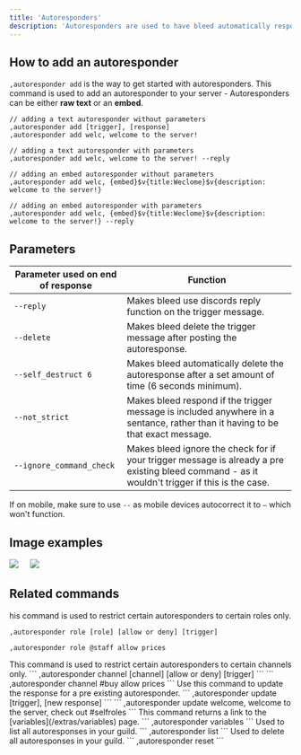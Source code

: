 ```yaml
---
title: 'Autoresponders'
description: 'Autoresponders are used to have bleed automatically respond with text or an embed to a trigger word or phrase.'
---
```


## How to add an autoresponder

`,autoresponder add` is the way to get started with autoresponders. This command is used to add an autoresponder to your server - Autoresponders can be either **raw text** or an **embed**.
```
// adding a text autoresponder without parameters
,autoresponder add [trigger], [response]
,autoresponder add welc, welcome to the server!

// adding a text autoresponder with parameters
,autoresponder add welc, welcome to the server! --reply

// adding an embed autoresponder without parameters
,autoresponder add welc, {embed}$v{title:Weclome}$v{description: welcome to the server!}

// adding an embed autoresponder with parameters
,autoresponder add welc, {embed}$v{title:Weclome}$v{description: welcome to the server!} --reply
```
## Parameters
| Parameter used on end of response | Function|
| ------------- | ------ |
`--reply` | Makes bleed use discords reply function on the trigger message.
`--delete` | Makes bleed delete the trigger message after posting the autoresponse.
`--self_destruct 6` | Makes bleed automatically delete the autoresponse after a set amount of time (6 seconds minimum).
`--not_strict` | Makes bleed respond if the trigger message is included anywhere in a sentance, rather than it having to be that exact message.
`--ignore_command_check` | Makes bleed ignore the check for if your trigger message is already a pre existing bleed command - as it wouldn't trigger if this is the case.

<Info>If on mobile, make sure to use `--` as mobile devices autocorrect it to `—` which won't function.</Info>
## Image examples
<Frame caption="Adding a text autoresponder with the reply parameter" type="glass">
  <img src="https://docs.bleed.bot/~gitbook/image?url=https%3A%2F%2F2081520389-files.gitbook.io%2F%7E%2Ffiles%2Fv0%2Fb%2Fgitbook-x-prod.appspot.com%2Fo%2Fspaces%252F-MTDsQ1fZKtEy7kU7DyR%252Fuploads%252FC2VG4xblfUbPAmBIr4dE%252Fimage.png%3Falt%3Dmedia%26token%3D6edb5e31-465a-4a1e-b082-1884d6b59025&width=400&dpr=3&quality=100&sign=1bed582c&sv=1" />
</Frame>
ㅤ
<Frame caption="Adding an embed autoresponder with the not_strict paramater" type="glass">
  <img src="https://docs.bleed.bot/~gitbook/image?url=https%3A%2F%2F2081520389-files.gitbook.io%2F%7E%2Ffiles%2Fv0%2Fb%2Fgitbook-x-prod.appspot.com%2Fo%2Fspaces%252F-MTDsQ1fZKtEy7kU7DyR%252Fuploads%252F9YCCMHzIATEkqU0gagqR%252Fimage.png%3Falt%3Dmedia%26token%3Dd012d06f-caaa-43e8-9323-264574288547&width=400&dpr=3&quality=100&sign=2107cc02&sv=1" />
</Frame>

## Related commands
<AccordionGroup>
  <Accordion title="Restrict by role">
   his command is used to restrict certain autoresponders to certain roles only.

   ```
   ,autoresponder role [role] [allow or deny] [trigger]
   ```
   ```
   ,autoresponder role @staff allow prices
   ```

  </Accordion>

  <Accordion title="Restrict by channel">
    This command is used to restrict certain autoresponders to certain channels only.
   ```
   ,autoresponder channel [channel] [allow or deny] [trigger]
   ```
   ```
   ,autoresponder channel #buy allow prices 
   ```
  </Accordion>

  <Accordion title="Update an autoresponder">
    Use this command to update the response for a pre existing autoresponder.
    ```
   ,autoresponder update [trigger], [new response]
   ```
   ```
   ,autoresponder update welcome, welcome to the server, check out #selfroles
   ```
  </Accordion>
  <Accordion title="Check variables">
    This command returns a link to the [variables](/extras/variables) page.
    ```
   ,autoresponder variables
   ```
  </Accordion>
  <Accordion title="List guild autoresponders">
    Used to list all autoresponses in your guild. 
    ```
   ,autoresponder list
   ```
  </Accordion>
  <Accordion title="Reset autoresponders">
    Used to delete all autoresponses in your guild. 
    ```
   ,autoresponder reset
   ```
   </Accordion>
</AccordionGroup>

